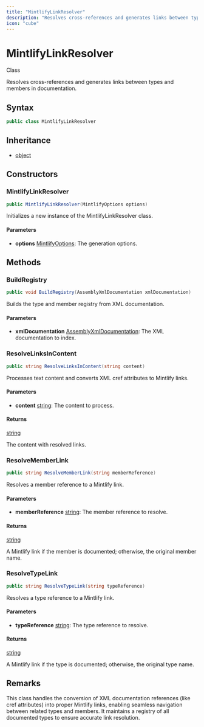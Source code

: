 ```yaml
---
title: "MintlifyLinkResolver"
description: "Resolves cross-references and generates links between types and members in documentation."
icon: "cube"
---
```


# MintlifyLinkResolver

<Badge variant="outline">Class</Badge>

Resolves cross-references and generates links between types and members in documentation.

## Syntax

```csharp
public class MintlifyLinkResolver
```

## Inheritance

- [object](https://learn.microsoft.com/dotnet/api/system.object)

## Constructors

### MintlifyLinkResolver

```csharp
public MintlifyLinkResolver(MintlifyOptions options)
```

Initializes a new instance of the MintlifyLinkResolver class.

#### Parameters

- **options** [MintlifyOptions](/api-reference/cloudnimble/easyaf/codegen/mintlify/mintlifyoptions): The generation options.


## Methods

### BuildRegistry

```csharp
public void BuildRegistry(AssemblyXmlDocumentation xmlDocumentation)
```

Builds the type and member registry from XML documentation.

#### Parameters

- **xmlDocumentation** [AssemblyXmlDocumentation](/api-reference/cloudnimble/easyaf/xmldocumentation/assemblyxmldocumentation): The XML documentation to index.

### ResolveLinksInContent

```csharp
public string ResolveLinksInContent(string content)
```

Processes text content and converts XML cref attributes to Mintlify links.

#### Parameters

- **content** [string](https://learn.microsoft.com/dotnet/api/system.string): The content to process.

#### Returns

[string](https://learn.microsoft.com/dotnet/api/system.string)

The content with resolved links.

### ResolveMemberLink

```csharp
public string ResolveMemberLink(string memberReference)
```

Resolves a member reference to a Mintlify link.

#### Parameters

- **memberReference** [string](https://learn.microsoft.com/dotnet/api/system.string): The member reference to resolve.

#### Returns

[string](https://learn.microsoft.com/dotnet/api/system.string)

A Mintlify link if the member is documented; otherwise, the original member name.

### ResolveTypeLink

```csharp
public string ResolveTypeLink(string typeReference)
```

Resolves a type reference to a Mintlify link.

#### Parameters

- **typeReference** [string](https://learn.microsoft.com/dotnet/api/system.string): The type reference to resolve.

#### Returns

[string](https://learn.microsoft.com/dotnet/api/system.string)

A Mintlify link if the type is documented; otherwise, the original type name.


## Remarks

This class handles the conversion of XML documentation references (like cref attributes)
into proper Mintlify links, enabling seamless navigation between related types and members.
It maintains a registry of all documented types to ensure accurate link resolution.

